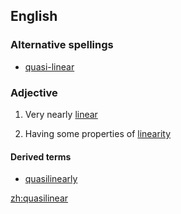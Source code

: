 ==English==

===Alternative spellings===
*[[quasi-linear]]

===Adjective===
{{en-adj}}

# Very nearly [[linear]]
#{{maths}} Having some properties of [[linearity]]

====Derived terms====
*[[quasilinearly]]

[[zh:quasilinear]]